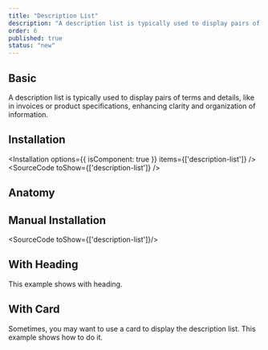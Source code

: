 ```yaml
---
title: "Description List"
description: "A description list is typically used to display pairs of terms and details, like in invoices or product specifications, enhancing clarity and organization of information."
order: 6
published: true
status: "new"
---
```


## Basic
A description list is typically used to display pairs of terms and details, like in invoices or product specifications, enhancing clarity and organization of information.
<How isCenter={false} toUse="surfaces/description-list-demo" />

## Installation
<Installation options={{ isComponent: true }} items={['description-list']} />
<SourceCode toShow={['description-list']} />

## Anatomy
<Anatomy show='description-list-anatomy'/>

## Manual Installation
<SourceCode toShow={['description-list']}/>

## With Heading
This example shows with heading.
<How isCenter={false} toUse="surfaces/description-list-heading-demo" />

## With Card
Sometimes, you may want to use a card to display the description list. This example shows how to do it.
<How isCenter={false} toUse="surfaces/description-list-card-demo" />
